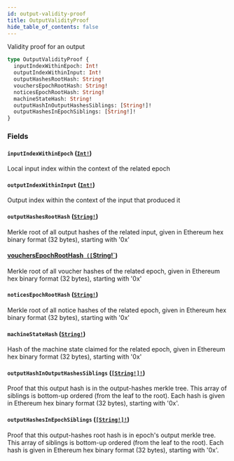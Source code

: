```yaml
---
id: output-validity-proof
title: OutputValidityProof
hide_table_of_contents: false
---
```



Validity proof for an output

```graphql
type OutputValidityProof {
  inputIndexWithinEpoch: Int!
  outputIndexWithinInput: Int!
  outputHashesRootHash: String!
  vouchersEpochRootHash: String!
  noticesEpochRootHash: String!
  machineStateHash: String!
  outputHashInOutputHashesSiblings: [String!]!
  outputHashesInEpochSiblings: [String!]!
}
```


### Fields

#### `inputIndexWithinEpoch` ([`Int!`](../../scalars/int))

Local input index within the context of the related epoch


#### `outputIndexWithinInput` ([`Int!`](../../scalars/int))

Output index within the context of the input that produced it


#### `outputHashesRootHash` ([`String!`](../../scalars/string))

Merkle root of all output hashes of the related input, given in Ethereum hex binary format (32 bytes), starting with '0x'


#### [vouchersEpochRootHash` ([`String!`](../../scalars/string))

Merkle root of all voucher hashes of the related epoch, given in Ethereum hex binary format (32 bytes), starting with '0x'


#### `noticesEpochRootHash` ([`String!`](../../scalars/string))

Merkle root of all notice hashes of the related epoch, given in Ethereum hex binary format (32 bytes), starting with '0x'


#### `machineStateHash` ([`String!`](../../scalars/string))

Hash of the machine state claimed for the related epoch, given in Ethereum hex binary format (32 bytes), starting with '0x'


#### `outputHashInOutputHashesSiblings` ([`[String!]!`](../../scalars/string))

Proof that this output hash is in the output-hashes merkle tree. This array of siblings is bottom-up ordered (from the leaf to the root). Each hash is given in Ethereum hex binary format (32 bytes), starting with '0x'.


#### `outputHashesInEpochSiblings` ([`[String!]!`](../../scalars/string))

Proof that this output-hashes root hash is in epoch's output merkle tree. This array of siblings is bottom-up ordered (from the leaf to the root). Each hash is given in Ethereum hex binary format (32 bytes), starting with '0x'.
